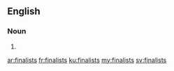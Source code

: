==English==

===Noun===
{{head|en}}

# {{plural of|finalist}}

[[ar:finalists]]
[[fr:finalists]]
[[ku:finalists]]
[[my:finalists]]
[[sv:finalists]]